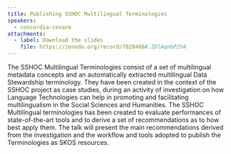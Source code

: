 ```yaml
---
title: Publishing SSHOC Multilingual Terminologies
speakers:
  - concordia-cesare
attachments:
  - label: Download the slides
    file: https://zenodo.org/record/7828486#.ZDlAqnbP2YA
---
```

The SSHOC Multilingual Terminologies consist of a set of multilingual metadata concepts and an automatically extracted multilingual Data Stewardship terminology. They have been created in the context of the SSHOC project as case studies, during an activity of investigation on how Language Technologies can help in promoting and facilitating multilingualism in the Social Sciences and Humanities. The SSHOC Multilingual terminologies has been created to evaluate performances of state-of-the-art tools and to derive a set of recommendations as to how best apply them. The talk will present the main recommendations derived from the investigation and the workflow and tools adopted to publish the Terminologies as SKOS resources.

<Speakers>
  <Speaker speaker="concordia-cesare" />
</Speakers>

